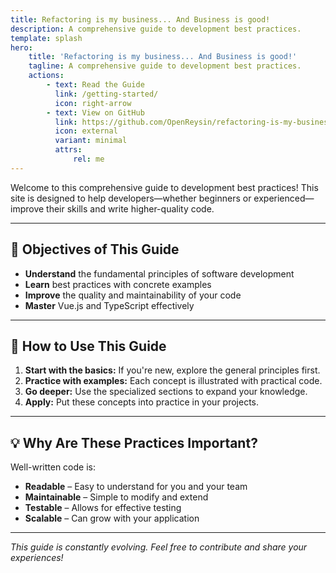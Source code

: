 ```yaml
---
title: Refactoring is my business... And Business is good!
description: A comprehensive guide to development best practices.
template: splash
hero:
    title: 'Refactoring is my business... And Business is good!'
    tagline: A comprehensive guide to development best practices.
    actions:
        - text: Read the Guide
          link: /getting-started/
          icon: right-arrow
        - text: View on GitHub
          link: https://github.com/OpenReysin/refactoring-is-my-business
          icon: external
          variant: minimal
          attrs:
              rel: me
---
```


Welcome to this comprehensive guide to development best practices! This site is designed to help developers—whether beginners or experienced—improve their skills and write higher-quality code.

---

## 🎯 Objectives of This Guide
- **Understand** the fundamental principles of software development
- **Learn** best practices with concrete examples
- **Improve** the quality and maintainability of your code
- **Master** Vue.js and TypeScript effectively

---

## 🚀 How to Use This Guide
1. **Start with the basics:** If you're new, explore the general principles first.
2. **Practice with examples:** Each concept is illustrated with practical code.
3. **Go deeper:** Use the specialized sections to expand your knowledge.
4. **Apply:** Put these concepts into practice in your projects.

---

## 💡 Why Are These Practices Important?
Well-written code is:
- **Readable** – Easy to understand for you and your team
- **Maintainable** – Simple to modify and extend
- **Testable** – Allows for effective testing
- **Scalable** – Can grow with your application

---
*This guide is constantly evolving. Feel free to contribute and share your experiences!*